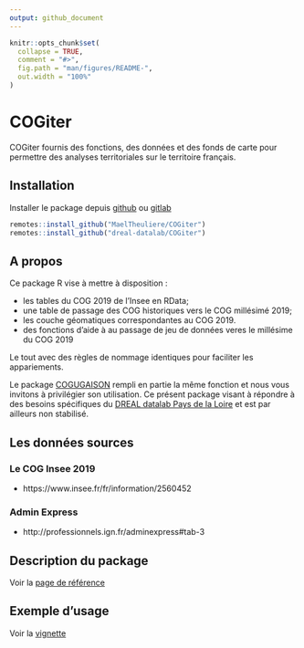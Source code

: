 ```yaml
---
output: github_document
---
```


<!-- README.md is generated from README.Rmd. Please edit that file -->

```r
knitr::opts_chunk$set(
  collapse = TRUE,
  comment = "#>",
  fig.path = "man/figures/README-",
  out.width = "100%"
)
```

# COGiter

COGiter fournis des fonctions, des données et des fonds de carte pour permettre des analyses territoriales sur le territoire français.

## Installation

Installer le package depuis [github](https://github.com/) ou [gitlab](https://gitlab.com)

``` r
remotes::install_github("MaelTheuliere/COGiter")
remotes::install_github("dreal-datalab/COGiter")
```

## A propos

Ce package R vise à mettre à disposition : 

- les tables du COG 2019 de l'Insee en RData;
- une table de passage des COG historiques vers le COG millésimé 2019;
- les couche géomatiques correspondantes au COG 2019.
- des fonctions d'aide à au passage de jeu de données veres le millésime du COG 2019

Le tout avec des règles de nommage identiques pour faciliter les appariements.

Le package [COGUGAISON](https://github.com/antuki/COGugaison) rempli en partie la même fonction et nous vous invitons à privilégier son utilisation. 
Ce présent package visant à répondre à des besoins spécifiques du [DREAL datalab Pays de la Loire](http://www.pays-de-la-loire.developpement-durable.gouv.fr/dreal-centre-de-service-de-la-donnee-r1957.html) et est par ailleurs non stabilisé.

## Les données sources

### Le COG Insee 2019

- https://www.insee.fr/fr/information/2560452

### Admin Express

- http://professionnels.ign.fr/adminexpress#tab-3

## Description du package

Voir la [page de référence](https://maeltheuliere.github.io/COGiter/reference/index.html)

## Exemple d'usage

Voir la [vignette](https://maeltheuliere.github.io/COGiter/articles/cogiter.html)

